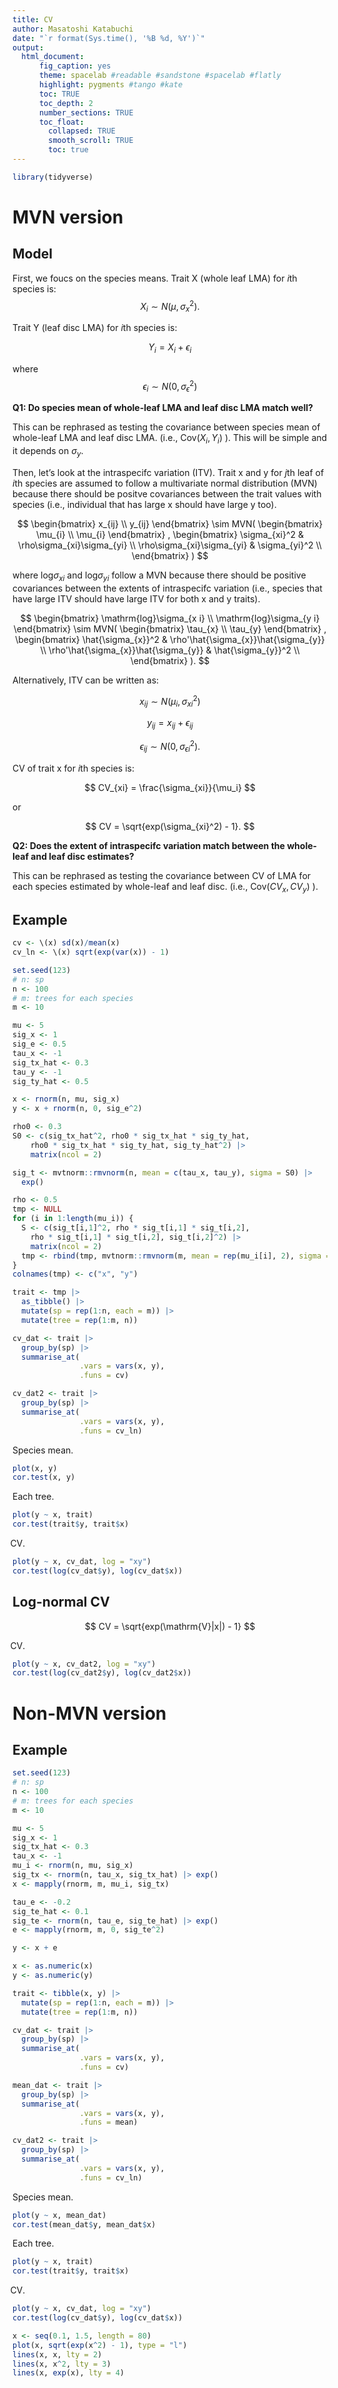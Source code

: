 ```yaml
---
title: CV
author: Masatoshi Katabuchi
date: "`r format(Sys.time(), '%B %d, %Y')`"
output:
  html_document:
      fig_caption: yes
      theme: spacelab #readable #sandstone #spacelab #flatly
      highlight: pygments #tango #kate
      toc: TRUE
      toc_depth: 2
      number_sections: TRUE
      toc_float:
        collapsed: TRUE
        smooth_scroll: TRUE
        toc: true
---
```


```r
library(tidyverse)
```

# MVN version

## Model

First, we foucs on the species means.
Trait X (whole leaf LMA) for *i*th species is:
$$
X_i \sim N(\mu, \sigma_x^2).
$$


Trait Y (leaf disc LMA) for *i*th species is:

$$
Y_i = X_i + \epsilon_i
$$

where 
$$
\epsilon_i \sim N(0, \sigma_{\epsilon}^2) 
$$


**Q1: Do species mean of whole-leaf LMA and leaf disc LMA match well?**

This can be rephrased as testing the covariance between species mean of whole-leaf LMA and leaf disc LMA.
(i.e., 
$\mathrm{Cov}(X_i, Y_i)$
).
This will be simple and it depends on $\sigma_y$.

Then, let's look at the intraspecifc variation (ITV).
Trait x and y for *j*th leaf of *i*th species are assumed to follow a
multivariate normal distribution (MVN) because there should be positve covariances
between the trait values with species (i.e., individual that has large x should
have large y too).

$$
\begin{bmatrix}
x_{ij} \\
y_{ij} 
\end{bmatrix}
\sim MVN(
\begin{bmatrix}
\mu_{i} \\
\mu_{i} 
\end{bmatrix}
,
\begin{bmatrix}
\sigma_{xi}^2 & \rho\sigma_{xi}\sigma_{yi} \\
\rho\sigma_{xi}\sigma_{yi} & \sigma_{yi}^2 \\
\end{bmatrix}
)
$$

where $\mathrm{log}\sigma_{xi}$ and $\mathrm{log}\sigma_{yi}$ follow a MVN because there should be positive covariances
between the extents of intraspecifc variation (i.e., species that have large ITV
should have large ITV for both x and y traits).

$$
\begin{bmatrix}
\mathrm{log}\sigma_{x i} \\
\mathrm{log}\sigma_{y i}
\end{bmatrix}
\sim MVN(
\begin{bmatrix}
\tau_{x} \\
\tau_{y} 
\end{bmatrix}
,
\begin{bmatrix}
\hat{\sigma_{x}}^2 & \rho'\hat{\sigma_{x}}\hat{\sigma_{y}} \\
\rho'\hat{\sigma_{x}}\hat{\sigma_{y}} & \hat{\sigma_{y}}^2 \\
\end{bmatrix}
).
$$

Alternatively, ITV can be written as:

$$
x_{ij} \sim N(\mu_i, \sigma_{xi}^2)
$$

$$
y_{ij} = x_{ij} + \epsilon_{ij} 
$$

$$
\epsilon_{ij} \sim N(0,  \sigma_{\epsilon i}^2).
$$

CV of trait x for *i*th species is:

$$
CV_{xi} = \frac{\sigma_{xi}}{\mu_i}
$$

or 

$$
CV = \sqrt{exp(\sigma_{xi}^2) - 1}.
$$


**Q2: Does the extent of intraspecifc variation match between the whole-leaf and
leaf disc estimates?**

This can be rephrased as testing the covariance between CV of LMA for each species estimated by whole-leaf and leaf disc.
(i.e., 
$\mathrm{Cov}(CV_{x}, CV_{y})$
).


## Example

```r
cv <- \(x) sd(x)/mean(x)
cv_ln <- \(x) sqrt(exp(var(x)) - 1)
```

```r
set.seed(123)
# n: sp
n <- 100
# m: trees for each species
m <- 10

mu <- 5
sig_x <- 1
sig_e <- 0.5
tau_x <- -1
sig_tx_hat <- 0.3
tau_y <- -1
sig_ty_hat <- 0.5

x <- rnorm(n, mu, sig_x)
y <- x + rnorm(n, 0, sig_e^2)
```

```r
rho0 <- 0.3
S0 <- c(sig_tx_hat^2, rho0 * sig_tx_hat * sig_ty_hat,
    rho0 * sig_tx_hat * sig_ty_hat, sig_ty_hat^2) |>
    matrix(ncol = 2)

sig_t <- mvtnorm::rmvnorm(n, mean = c(tau_x, tau_y), sigma = S0) |>
  exp()
```

```r
rho <- 0.5
tmp <- NULL
for (i in 1:length(mu_i)) {
  S <- c(sig_t[i,1]^2, rho * sig_t[i,1] * sig_t[i,2],
    rho * sig_t[i,1] * sig_t[i,2], sig_t[i,2]^2) |>
    matrix(ncol = 2)
  tmp <- rbind(tmp, mvtnorm::rmvnorm(m, mean = rep(mu_i[i], 2), sigma = S))
}
colnames(tmp) <- c("x", "y")

trait <- tmp |>
  as_tibble() |>
  mutate(sp = rep(1:n, each = m)) |>
  mutate(tree = rep(1:m, n))

cv_dat <- trait |>
  group_by(sp) |>
  summarise_at(
               .vars = vars(x, y),
               .funs = cv)

cv_dat2 <- trait |>
  group_by(sp) |>
  summarise_at(
               .vars = vars(x, y),
               .funs = cv_ln)
```

Species mean.

```r
plot(x, y)
cor.test(x, y)
```

Each tree.

```r
plot(y ~ x, trait)
cor.test(trait$y, trait$x)
```

CV.

```r
plot(y ~ x, cv_dat, log = "xy")
cor.test(log(cv_dat$y), log(cv_dat$x))
```


## Log-normal CV

$$
CV = \sqrt{exp(\mathrm{V}|x|) - 1}
$$

CV.

```r
plot(y ~ x, cv_dat2, log = "xy")
cor.test(log(cv_dat2$y), log(cv_dat2$x))
```

# Non-MVN version

## Example

```r
set.seed(123)
# n: sp
n <- 100
# m: trees for each species
m <- 10

mu <- 5
sig_x <- 1
sig_tx_hat <- 0.3
tau_x <- -1
mu_i <- rnorm(n, mu, sig_x)
sig_tx <- rnorm(n, tau_x, sig_tx_hat) |> exp()
x <- mapply(rnorm, m, mu_i, sig_tx)

tau_e <- -0.2
sig_te_hat <- 0.1
sig_te <- rnorm(n, tau_e, sig_te_hat) |> exp()
e <- mapply(rnorm, m, 0, sig_te^2)

y <- x + e

x <- as.numeric(x)
y <- as.numeric(y)

trait <- tibble(x, y) |>
  mutate(sp = rep(1:n, each = m)) |>
  mutate(tree = rep(1:m, n))

cv_dat <- trait |>
  group_by(sp) |>
  summarise_at(
               .vars = vars(x, y),
               .funs = cv)

mean_dat <- trait |>
  group_by(sp) |>
  summarise_at(
               .vars = vars(x, y),
               .funs = mean)

cv_dat2 <- trait |>
  group_by(sp) |>
  summarise_at(
               .vars = vars(x, y),
               .funs = cv_ln)

```


Species mean.

```r
plot(y ~ x, mean_dat)
cor.test(mean_dat$y, mean_dat$x)
```

Each tree.

```r
plot(y ~ x, trait)
cor.test(trait$y, trait$x)
```

CV.

```r
plot(y ~ x, cv_dat, log = "xy")
cor.test(log(cv_dat$y), log(cv_dat$x))
```

```r
x <- seq(0.1, 1.5, length = 80)
plot(x, sqrt(exp(x^2) - 1), type = "l")
lines(x, x, lty = 2)
lines(x, x^2, lty = 3)
lines(x, exp(x), lty = 4)
```
